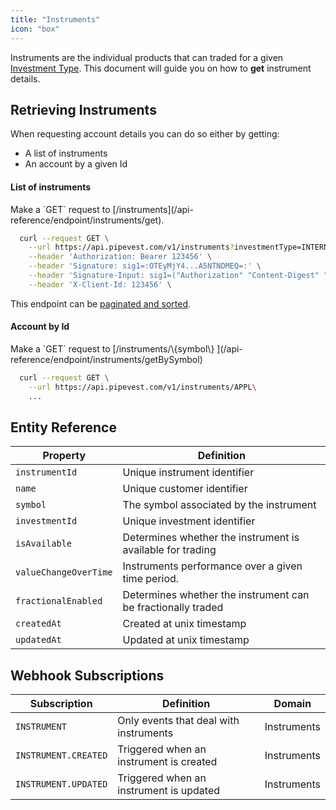 ```yaml
---
title: "Instruments"
icon: "box"
---
```


Instruments are the individual products that can traded for a given [Investment Type](/guides/investments).
This document will guide you on how to **get** instrument details.

## Retrieving Instruments

When requesting account details you can do so either by getting:

- A list of instruments
- An account by a given Id

#### List of instruments

<Tip>
  Make a `GET` request to
  [/instruments](/api-reference/endpoint/instruments/get).
</Tip>

```bash
  curl --request GET \
    --url https://api.pipevest.com/v1/instruments?investmentType=INTERNATIONAL_STOCKS\
    --header 'Authorization: Bearer 123456' \
    --header 'Signature: sig1=:OTEyMjY4...A5NTNDMEQ=:' \
    --header 'Signature-Input: sig1=("Authorization" "Content-Digest" "Content-Length" "Content-Type" "X-Client-Id" "X-Idempotency-Key" "@method" "@target-uri" "@path" "@query");keyid="staging-pipevest-ed25519";created=1732893484;expires=1732893584' \
    --header 'X-Client-Id: 123456' \
```

<Note>This endpoint can be [paginated and sorted](/concepts/pagination).</Note>

#### Account by Id

<Tip>
  Make a `GET` request to [/instruments/\{symbol\}
  ](/api-reference/endpoint/instruments/getBySymbol)
</Tip>

```bash
  curl --request GET \
    --url https://api.pipevest.com/v1/instruments/APPL\
    ...
```

## Entity Reference

| Property              | Definition                                                   |
| --------------------- | ------------------------------------------------------------ |
| `instrumentId`        | Unique instrument identifier                                 |
| `name`                | Unique customer identifier                                   |
| `symbol`              | The symbol associated by the instrument                      |
| `investmentId`        | Unique investment identifier                                 |
| `isAvailable`         | Determines whether the instrument is available for trading   |
| `valueChangeOverTime` | Instruments performance over a given time period.            |
| `fractionalEnabled`   | Determines whether the instrument can be fractionally traded |
| `createdAt`           | Created at unix timestamp                                    |
| `updatedAt`           | Updated at unix timestamp                                    |

## Webhook Subscriptions

| Subscription         | Definition                              | Domain      |
| -------------------- | --------------------------------------- | ----------- |
| `INSTRUMENT`         | Only events that deal with instruments  | Instruments |
| `INSTRUMENT.CREATED` | Triggered when an instrument is created | Instruments |
| `INSTRUMENT.UPDATED` | Triggered when an instrument is updated | Instruments |
